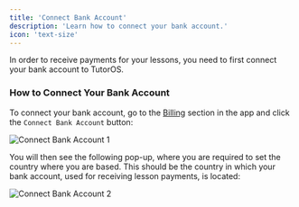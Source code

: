 ```yaml
---
title: 'Connect Bank Account'
description: 'Learn how to connect your bank account.'
icon: 'text-size'
---
```


In order to receive payments for your lessons, you need to first connect your bank account to TutorOS.

### How to Connect Your Bank Account

To connect your bank account, go to the [Billing](https://platform.tutoros.app/billing) section in the app and click the `Connect Bank Account` button:

![Connect Bank Account 1](/images/connect-bank-account-1.png)

You will then see the following pop-up, where you are required to set the country where you are based. This should be the country in which your bank account, used for receiving lesson payments, is located:

![Connect Bank Account 2](/images/connect-bank-account-2.png)
